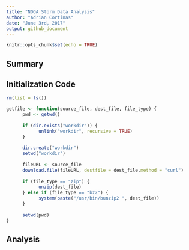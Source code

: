 ```yaml
---
title: "NOOA Storm Data Analysis"
author: "Adrian Cortinas"
date: "June 3rd, 2017"
output: github_document
---
```


```r
knitr::opts_chunk$set(echo = TRUE)
```

## Summary



## Initialization Code


```r
rm(list = ls())

getfile <- function(source_file, dest_file, file_type) {
      pwd <- getwd()
      
      if (dir.exists("workdir")) {
            unlink("workdir", recursive = TRUE)
      }
      
      dir.create("workdir")
      setwd("workdir")
      
      fileURL <- source_file
      download.file(fileURL, destfile = dest_file,method = "curl")
      
      if (file_type == "zip") {
            unzip(dest_file)
      } else if (file_type == "bz2") {
            system(paste("/usr/bin/bunzip2 ", dest_file))
      }
      
      setwd(pwd)
}
```

## Analysis


```r

```

